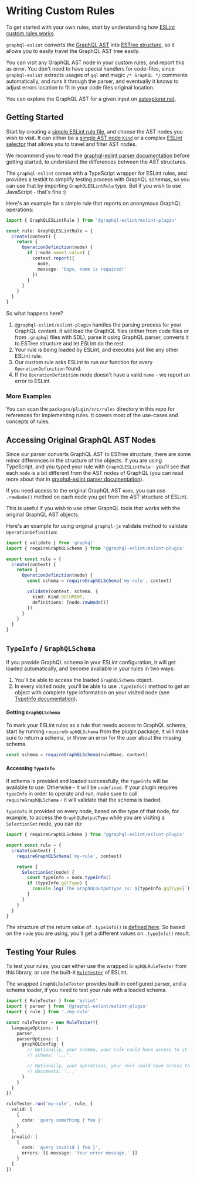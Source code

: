 # Writing Custom Rules

To get started with your own rules, start by understanding how
[ESLint custom rules works](https://eslint.org/docs/latest/extend/custom-rules).

`graphql-eslint` converts the [GraphQL AST](https://graphql.org/graphql-js/language) into
[ESTree structure](https://github.com/estree/estree), so it allows you to easily travel the GraphQL
AST tree easily.

You can visit any GraphQL AST node in your custom rules, and report this as error. You don't need to
have special handlers for code-files, since `graphql-eslint` extracts usages of `gql` and magic
`/* GraphQL */` comments automatically, and runs it through the parser, and eventually it knows to
adjust errors location to fit in your code files original location.

You can explore the GraphQL AST for a given input on
[astexplorer.net](https://astexplorer.net/#/gist/e72aaccc1e57cbba41659d73cabbf75c/f10ee29317a31ff8012a21762a382c4a03c34d40).

## Getting Started

Start by creating a
[simple ESLint rule file](https://eslint.org/docs/developer-guide/working-with-rules), and choose
the AST nodes you wish to visit. It can either be a
[simple AST node `Kind`](https://github.com/graphql/graphql-js/blob/master/src/language/kinds.d.ts)
or a complex [ESLint selector](https://eslint.org/docs/developer-guide/selectors) that allows you to
travel and filter AST nodes.

We recommend you to read the [graphql-eslint parser documentation](/docs/getting-started/parser)
before getting started, to understand the differences between the AST structures.

The `graphql-eslint` comes with a TypeScript wrapper for ESLint rules, and provides a testkit to
simplify testing process with GraphQL schemas, so you can use that by importing `GraphQLESLintRule`
type. But if you wish to use JavaScript - that's fine :)

Here's an example for a simple rule that reports on anonymous GraphQL operations:

```ts filename="my-rule.ts"
import { GraphQLESLintRule } from '@graphql-eslint/eslint-plugin'

const rule: GraphQLESLintRule = {
  create(context) {
    return {
      OperationDefinition(node) {
        if (!node.name?.value) {
          context.report({
            node,
            message: 'Oops, name is required!'
          })
        }
      }
    }
  }
}
```

So what happens here?

1. `@graphql-eslint/eslint-plugin` handles the parsing process for your GraphQL content. It will
   load the GraphQL files (either from code files or from `.graphql` files with SDL), parse it using
   GraphQL parser, converts it to ESTree structure and let ESLint do the rest.
1. Your rule is being loaded by ESLint, and executes just like any other ESLint rule.
1. Our custom rule asks ESLint to run our function for every `OperationDefinition` found.
1. If the `OperationDefinition` node doesn't have a valid `name` - we report an error to ESLint.

### More Examples

You can scan the `packages/plugin/src/rules` directory in this repo for references for implementing
rules. It covers most of the use-cases and concepts of rules.

## Accessing Original GraphQL AST Nodes

Since our parser converts GraphQL AST to ESTree structure, there are some minor differences in the
structure of the objects. If you are using TypeScript, and you typed your rule with
`GraphQLESLintRule` - you'll see that each `node` is a bit different from the AST nodes of GraphQL
(you can read more about that in
[graphql-eslint parser documentation](/docs/getting-started/parser)).

If you need access to the original GraphQL AST `node`, you can use `.rawNode()` method on each node
you get from the AST structure of ESLint.

This is useful if you wish to use other GraphQL tools that works with the original GraphQL AST
objects.

Here's an example for using original `graphql-js` validate method to validate `OperationDefinition`:

```ts filename="my-rule.ts"
import { validate } from 'graphql'
import { requireGraphQLSchema } from '@graphql-eslint/eslint-plugin'

export const rule = {
  create(context) {
    return {
      OperationDefinition(node) {
        const schema = requireGraphQLSchema('my-rule', context)

        validate(context, schema, {
          kind: Kind.DOCUMENT,
          definitions: [node.rawNode()]
        })
      }
    }
  }
}
```

## `TypeInfo` / `GraphQLSchema`

If you provide GraphQL schema in your ESLint configuration, it will get loaded automatically, and
become available in your rules in two ways:

1. You'll be able to access the loaded `GraphQLSchema` object.
2. In every visited node, you'll be able to use `.typeInfo()` method to get an object with complete
   type information on your visited node (see
   [TypeInfo documentation](https://graphql.org/graphql-js/utilities/#typeinfo)).

#### Getting `GraphQLSchema`

To mark your ESLint rules as a rule that needs access to GraphQL schema, start by running
`requireGraphQLSchema` from the plugin package, it will make sure to return a schema, or throw an
error for the user about the missing schema.

```ts
const schema = requireGraphQLSchema(ruleName, context)
```

#### Accessing `TypeInfo`

If schema is provided and loaded successfully, the `typeInfo` will be available to use. Otherwise -
it will be `undefined`. If your plugin requires `typeInfo` in order to operate and run, make sure to
call `requireGraphQLSchema` - it will validate that the schema is loaded.

`typeInfo` is provided on every node, based on the type of that node, for example, to access the
`GraphQLOutputType` while you are visiting a `SelectionSet` node, you can do:

```ts filename="my-rule.ts"
import { requireGraphQLSchema } from '@graphql-eslint/eslint-plugin'

export const rule = {
  create(context) {
    requireGraphQLSchema('my-rule', context)

    return {
      SelectionSet(node) {
        const typeInfo = node.typeInfo()
        if (typeInfo.gqlType) {
          console.log(`The GraphQLOutputType is: ${typeInfo.gqlType}`)
        }
      }
    }
  }
}
```

The structure of the return value of `.typeInfo()` is
[defined here](https://github.com/dimaMachina/graphql-eslint/blob/master/packages/plugin/src/estree-converter/converter.ts#L32-L40).
So based on the `node` you are using, you'll get a different values on `.typeInfo()` result.

## Testing Your Rules

To test your rules, you can either use the wrapped `GraphQLRuleTester` from this library, or use the
built-it [`RuleTester`](https://eslint.org/docs/developer-guide/working-with-rules#rule-unit-tests)
of ESLint.

The wrapped `GraphQLRuleTester` provides built-in configured parser, and a schema loader, if you
need to test your rule with a loaded schema.

```ts filename="my-rule.test.ts"
import { RuleTester } from 'eslint'
import { parser } from '@graphql-eslint/eslint-plugin'
import { rule } from './my-rule'

const ruleTester = new RuleTester({
  languageOptions: {
    parser,
    parserOptions: {
      graphQLConfig: {
        // Optionally, your schema, your rule could have access to it
        // schema: '...',

        // Optionally, your operations, your rule could have access to them
        // documents: '...'
      }
    }
  }
})

ruleTester.run('my-rule', rule, {
  valid: [
    {
      code: 'query something { foo }'
    }
  ],
  invalid: [
    {
      code: 'query invalid { foo }',
      errors: [{ message: 'Your error message.' }]
    }
  ]
})
```
